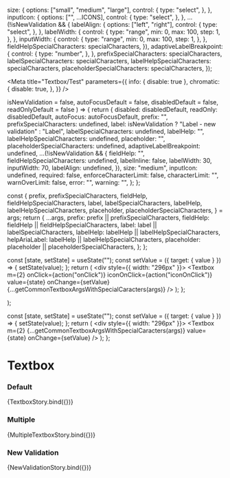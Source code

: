 

  size: {
    options: ["small", "medium", "large"],
    control: {
      type: "select",
    },
  },
  inputIcon: {
    options: ["", ...ICONS],
    control: {
      type: "select",
    },
  },
  ...(!isNewValidation && {
    labelAlign: {
      options: ["left", "right"],
      control: {
        type: "select",
      },
    },
    labelWidth: {
      control: {
        type: "range",
        min: 0,
        max: 100,
        step: 1,
      },
    },
    inputWidth: {
      control: {
        type: "range",
        min: 0,
        max: 100,
        step: 1,
      },
    },
    fieldHelpSpecialCharacters: specialCharacters,
  }),
  adaptiveLabelBreakpoint: {
    control: {
      type: "number",
    },
  },
  prefixSpecialCharacters: specialCharacters,
  labelSpecialCharacters: specialCharacters,
  labelHelpSpecialCharacters: specialCharacters,
  placeholderSpecialCharacters: specialCharacters,
});

<Meta
  title="Textbox/Test"
  parameters={{
    info: { disable: true },
    chromatic: {
      disable: true,
    },
  }}
/>

  isNewValidation = false,
  autoFocusDefault = false,
  disabledDefault = false,
  readOnlyDefault = false
) => {
  return {
    disabled: disabledDefault,
    readOnly: disabledDefault,
    autoFocus: autoFocusDefault,
    prefix: "",
    prefixSpecialCharacters: undefined,
    label: isNewValidation ? "Label - new validation" : "Label",
    labelSpecialCharacters: undefined,
    labelHelp: "",
    labelHelpSpecialCharacters: undefined,
    placeholder: "",
    placeholderSpecialCharacters: undefined,
    adaptiveLabelBreakpoint: undefined,
    ...(!isNewValidation && {
      fieldHelp: "",
      fieldHelpSpecialCharacters: undefined,
      labelInline: false,
      labelWidth: 30,
      inputWidth: 70,
      labelAlign: undefined,
    }),
    size: "medium",
    inputIcon: undefined,
    required: false,
    enforceCharacterLimit: false,
    characterLimit: "",
    warnOverLimit: false,
    error: "",
    warning: "",
  };
};

  const {
    prefix,
    prefixSpecialCharacters,
    fieldHelp,
    fieldHelpSpecialCharacters,
    label,
    labelSpecialCharacters,
    labelHelp,
    labelHelpSpecialCharacters,
    placeholder,
    placeholderSpecialCharacters,
  } = args;
  return {
    ...args,
    prefix: prefix || prefixSpecialCharacters,
    fieldHelp: fieldHelp || fieldHelpSpecialCharacters,
    label: label || labelSpecialCharacters,
    labelHelp: labelHelp || labelHelpSpecialCharacters,
    helpAriaLabel: labelHelp || labelHelpSpecialCharacters,
    placeholder: placeholder || placeholderSpecialCharacters,
  };
};

  const [state, setState] = useState("");
  const setValue = ({ target: { value } }) => {
    setState(value);
  };
  return (
    <div style={{ width: "296px" }}>
      <Textbox
        m={2}
        onClick={action("onClick")}
        iconOnClick={action("iconOnClick")}
        value={state}
        onChange={setValue}
        {...getCommonTextboxArgsWithSpecialCaracters(args)}
      />
    </div>
  );
};

  <div style={{ width: "296px" }}>
    <Textbox m={2} {...getCommonTextboxArgsWithSpecialCaracters(args)} />
    <Textbox m={2} {...getCommonTextboxArgsWithSpecialCaracters(args)} />
  </div>
);

  const [state, setState] = useState("");
  const setValue = ({ target: { value } }) => {
    setState(value);
  };
  return (
    <div style={{ width: "296px" }}>
      <CarbonProvider validationRedesignOptIn>
        <Textbox
          m={2}
          {...getCommonTextboxArgsWithSpecialCaracters(args)}
          value={state}
          onChange={setValue}
        />
      </CarbonProvider>
    </div>
  );
};

# Textbox

### Default

<Canvas>
  <Story
    argTypes={commonTextboxArgTypes()}
    name="default"
    args={getCommonTextboxArgs()}
  >
    {TextboxStory.bind({})}
  </Story>
</Canvas>

### Multiple

<Canvas>
  <Story
    argTypes={commonTextboxArgTypes()}
    name="multiple"
    args={getCommonTextboxArgs()}
  >
    {MultipleTextboxStory.bind({})}
  </Story>
</Canvas>

### New Validation

<Canvas>
  <Story
    argTypes={commonTextboxArgTypes(true)}
    name="new validation"
    args={getCommonTextboxArgs(true)}
  >
    {NewValidationStory.bind({})}
  </Story>
</Canvas>
